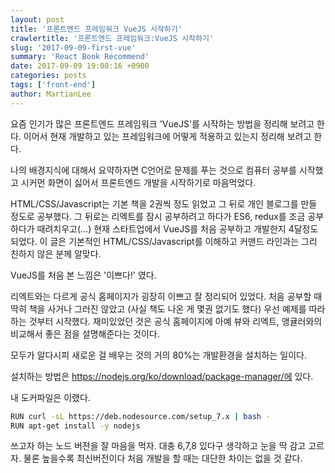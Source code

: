 ```yaml
---
layout: post
title: '프론트엔드 프레임워크 VueJS 시작하기'
crawlertitle: '프론트엔드 프레임워크:VueJS 시작하기'
slug: '2017-09-09-first-vue'
summary: 'React Book Recommend'
date: 2017-09-09 19:08:16 +0900
categories: posts
tags: ['front-end']
author: MartianLee
---
```


요즘 인기가 많은 프론트엔드 프레임워크 'VueJS'를 시작하는 방법을 정리해 보려고 한다. 이어서 현재 개발하고 있는 프레임워크에 어떻게 적용하고 있는지 정리해 보려고 한다.

나의 배경지식에 대해서 요약하자면 C언어로 문제를 푸는 것으로 컴퓨터 공부를 시작했고 시커먼 화면이 싫어서 프론트엔드 개발을 시작하기로 마음먹었다.

HTML/CSS/Javascript는 기본 책을 2권씩 정도 읽었고 그 뒤로 개인 블로그를 만들 정도로 공부했다. 그 뒤로는 리엑트를 잠시 공부하려고 하다가 ES6, redux를 조금 공부하다가 때려치우고(...) 현재 스타트업에서 VueJS를 처음 공부하고 개발한지 4달정도 되었다. 이 글은 기본적인 HTML/CSS/Javascript를 이해하고 커맨드 라인과는 그리 친하지 않은 분께 알맞다.

VueJS를 처음 본 느낌은 '이쁘다!' 였다.

리엑트와는 다르게 공식 홈페이지가 굉장히 이쁘고 잘 정리되어 있었다. 처음 공부할 때 딱히 책을 사거나 그러진 않았고 (사실 책도 나온 게 몇권 없기도 했다) 우선 예제를 따라하는 것부터 시작했다. 재미있었던 것은 공식 홈페이지에 아예 뷰와 리엑트, 앵귤러와의 비교해서 좋은 점을 설명해준다는 것이다.

모두가 알다시피 새로운 걸 배우는 것의 거의 80%는 개발환경을 설치하는 일이다.

설치하는 방법은 https://nodejs.org/ko/download/package-manager/에 있다.

내 도커파일은 이랬다.

```bash
RUN curl -sL https://deb.nodesource.com/setup_7.x | bash -
RUN apt-get install -y nodejs
```

쓰고자 하는 노드 버젼을 잘 마음을 먹자. 대충 6,7,8 있다구 생각하고 눈을 딱 감고 고르자. 물론 높을수록 최신버전이다 처음 개발을 할 때는 대단한 차이는 없을 것 같다.
